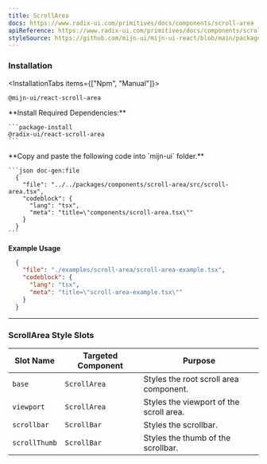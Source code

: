 ```yaml
---
title: ScrollArea
docs: https://www.radix-ui.com/primitives/docs/components/scroll-area
apiReference: https://www.radix-ui.com/primitives/docs/components/scroll-area#api-reference
styleSource: https://github.com/mijn-ui/mijn-ui-react/blob/main/packages/theme/src/components/scroll-area.ts
---
```



<ComponentPreview>
  <ScrollAreaExample />
</ComponentPreview>

### Installation

<InstallationTabs items={["Npm", "Manual"]}>
  <InstallationTabsContent value="Npm">
  ```package-install
  @mijn-ui/react-scroll-area
  ```
  </InstallationTabsContent>
  
  <InstallationTabsContent value="Manual">
  <Steps>
  <Step>
    **Install Required Dependencies:**
  
    ```package-install
    @radix-ui/react-scroll-area
    ```
  </Step>

  <Step>
    **Copy and paste the following code into  `mijn-ui` folder.**

    ```json doc-gen:file
      {
        "file": "../../packages/components/scroll-area/src/scroll-area.tsx",
        "codeblock": {
          "lang": "tsx",
          "meta": "title=\"components/scroll-area.tsx\""
        }
      }
    ```
  </Step>
</Steps>
</InstallationTabsContent>
</InstallationTabs>

**Example Usage**

```json doc-gen:file
  {
    "file": "./examples/scroll-area/scroll-area-example.tsx",
    "codeblock": {
      "lang": "tsx",
      "meta": "title=\"scroll-area-example.tsx\""
    }
  }
```

---

### ScrollArea Style Slots

| **Slot Name**    | **Targeted Component** | **Purpose**                                      |
|-------------------|------------------------|-------------------------------------------------|
| `base`           | `ScrollArea`          | Styles the root scroll area component.          |
| `viewport`       | `ScrollArea`          | Styles the viewport of the scroll area.         |
| `scrollbar`      | `ScrollBar`           | Styles the scrollbar.                           |
| `scrollThumb`    | `ScrollBar`           | Styles the thumb of the scrollbar.              |

